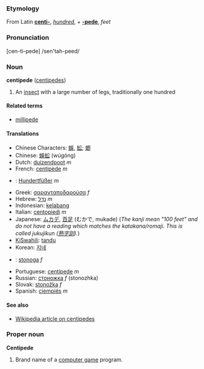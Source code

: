 ===Etymology===
From Latin '''[[centi-]]''', ''[[hundred]]'', + '''[[-pede]]''', ''feet''

===Pronunciation===
[cen-ti-pede] /sen'tah-peed/

===Noun===
'''centipede''' ([[centipedes]])

#An [[insect]] with a large number of legs, traditionally one hundred

====Related terms====
*[[millipede]]

====Translations====
*Chinese Characters: [[蜈]], [[蚣]]; [[蝍]]
*Chinese: [[蜈蚣]] (wúgóng)
*Dutch: [[duizendpoot]] ''m''
*French: [[centipède]] ''m''
*{{de}}: [[Hundertfüßer]] ''m''
*Greek: [[σαρανταποδαρούσα]] ''f''
*Hebrew: [[נדל]] ''m''
*Indonesian: [[kelabang]]
*Italian: [[centopiedi]] ''m''
*Japanese: [[ムカデ]], [[百足]] (むかで, mukade) (''The kanji mean "100 feet" and do not have a reading which matches the katakana/romaji. This is called jukujikun ([[熟字訓]]).'')
*[[KiSwahili]]: [[tandu]]
*Korean: [[지네]]
*{{pl}}: [[stonoga]] ''f''
*Portuguese: [[centípede]] ''m''
*Russian: [[стоножка]] ''f'' (stonozhka)
*Slovak: [[stonožka#Slovak|stonožka]] ''f''
*Spanish: [[ciempiés]] ''m''

====See also====
*[[w:Centipede|Wikipedia article on centipedes]]

=== Proper noun ===
'''Centipede'''

#Brand name of a [[computer game]] program.